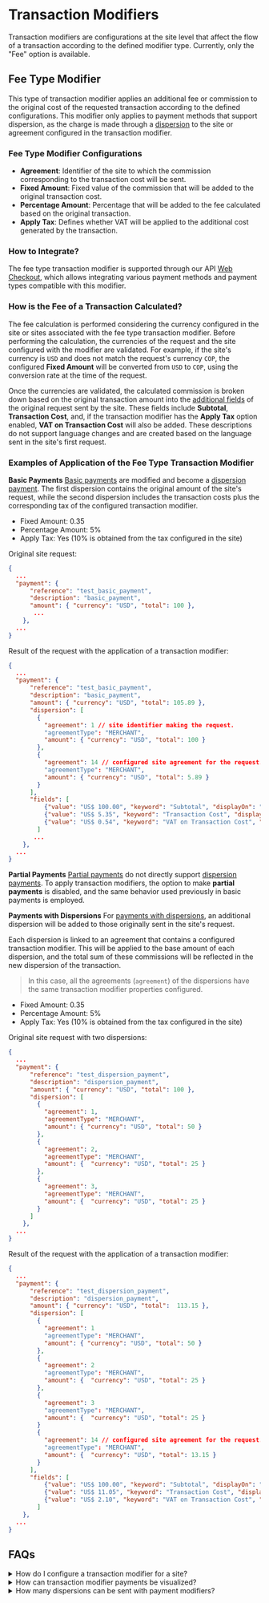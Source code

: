 
# Transaction Modifiers
Transaction modifiers are configurations at the site level that affect the flow of a transaction according to the defined modifier type. Currently, only the "Fee" option is available.

## Fee Type Modifier
This type of transaction modifier applies an additional fee or commission to the original cost of the requested transaction according to the defined configurations. This modifier only applies to payment methods that support dispersion, as the charge is made through a [dispersion](/en/gateway/transaction-types#dispersion) to the site or agreement configured in the transaction modifier.

### Fee Type Modifier Configurations
- **Agreement**: Identifier of the site to which the commission corresponding to the transaction cost will be sent.
- **Fixed Amount**: Fixed value of the commission that will be added to the original transaction cost.
- **Percentage Amount**: Percentage that will be added to the fee calculated based on the original transaction.
- **Apply Tax**: Defines whether VAT will be applied to the additional cost generated by the transaction.

### How to Integrate?
The fee type transaction modifier is supported through our API [Web Checkout](/en/checkout), which allows integrating various payment methods and payment types compatible with this modifier.

### How is the Fee of a Transaction Calculated?
The fee calculation is performed considering the currency configured in the site or sites associated with the fee type transaction modifier. Before performing the calculation, the currencies of the request and the site configured with the modifier are validated. For example, if the site's currency is `USD` and does not match the request's currency `COP`, the configured **Fixed Amount** will be converted from `USD` to `COP`, using the conversion rate at the time of the request.

Once the currencies are validated, the calculated commission is broken down based on the original transaction amount into the [additional fields](/en/checkout/additional-fields) of the original request sent by the site. These fields include **Subtotal**, **Transaction Cost**, and, if the transaction modifier has the **Apply Tax** option enabled, **VAT on Transaction Cost** will also be added. These descriptions do not support language changes and are created based on the language sent in the site's first request.

### Examples of Application of the Fee Type Transaction Modifier

**Basic Payments**
[Basic payments](/en/checkout/create-session#basic-payment) are modified and become a [dispersion payment](/en/checkout/create-session#dispersion-payment). The first dispersion contains the original amount of the site's request, while the second dispersion includes the transaction costs plus the corresponding tax of the configured transaction modifier.

* Fixed Amount: 0.35
* Percentage Amount: 5%
* Apply Tax: Yes (10% is obtained from the tax configured in the site)

Original site request:

```json
{
  ...
  "payment": {
      "reference": "test_basic_payment",
      "description": "basic_payment",
      "amount": { "currency": "USD", "total": 100 },
       ...
    },
  ...
}
```

Result of the request with the application of a transaction modifier:

```json
{
  ...
  "payment": {
      "reference": "test_basic_payment",
      "description": "basic_payment",
      "amount": { "currency": "USD", "total": 105.89 },
      "dispersion": [ 
        {
          "agreement": 1 // site identifier making the request.
          "agreementType": "MERCHANT",
          "amount": { "currency": "USD", "total": 100 }  
        },
        {
          "agreement": 14 // configured site agreement for the request.
          "agreementType": "MERCHANT",
          "amount": { "currency": "USD", "total": 5.89 }  
        }
      ],
      "fields": [
          {"value": "US$ 100.00", "keyword": "Subtotal", "displayOn": "both"},
          {"value": "US$ 5.35", "keyword": "Transaction Cost", "displayOn": "both"},
          {"value": "US$ 0.54", "keyword": "VAT on Transaction Cost", "displayOn": "both"},
        ]
       ...
    },
  ...
}
```

**Partial Payments**
[Partial payments](/en/en/checkout/create-session#partial-payment) do not directly support [dispersion payments](/en/checkout/create-session#dispersion-payment). To apply transaction modifiers, the option to make __partial payments__ is disabled, and the same behavior used previously in basic payments is employed.

**Payments with Dispersions**
For [payments with dispersions](/en/en/checkout/create-session#dispersion-payment), an additional dispersion will be added to those originally sent in the site's request.
 
Each dispersion is linked to an agreement that contains a configured transaction modifier. This will be applied to the base amount of each dispersion, and the total sum of these commissions will be reflected in the new dispersion of the transaction.

> In this case, all the agreements (`agreement`) of the dispersions have the same transaction modifier properties configured.

* Fixed Amount: 0.35
* Percentage Amount: 5%
* Apply Tax: Yes (10% is obtained from the tax configured in the site)

Original site request with two dispersions:

```json
{
  ...
  "payment": {
      "reference": "test_dispersion_payment",
      "description": "dispersion_payment",
      "amount": { "currency": "USD", "total": 100 },
      "dispersion": [ 
        {
          "agreement": 1,
          "agreementType": "MERCHANT",
          "amount": { "currency": "USD", "total": 50 }  
        },
        {
          "agreement": 2,
          "agreementType": "MERCHANT",
          "amount": {  "currency": "USD", "total": 25 }  
        },
        {
          "agreement": 3,
          "agreementType": "MERCHANT",
          "amount": {  "currency": "USD", "total": 25 }  
        }
      ]
    },
  ...
}
```

Result of the request with the application of a transaction modifier:

```json
{
  ...
  "payment": {
      "reference": "test_dispersion_payment",
      "description": "dispersion_payment",
      "amount": { "currency": "USD", "total":  113.15 },
      "dispersion": [ 
        {
          "agreement": 1
          "agreementType": "MERCHANT",
          "amount": { "currency": "USD", "total": 50 }  
        },
        {
          "agreement": 2
          "agreementType": "MERCHANT",
          "amount": {  "currency": "USD", "total": 25 }  
        },
        {
          "agreement": 3
          "agreementType": "MERCHANT",
          "amount": {  "currency": "USD", "total": 25 }  
        }
        {
          "agreement": 14 // configured site agreement for the request.
          "agreementType": "MERCHANT",
          "amount": {  "currency": "USD", "total": 13.15 }  
        }
      ],
      "fields": [
          {"value": "US$ 100.00", "keyword": "Subtotal", "displayOn": "both"},
          {"value": "US$ 11.05", "keyword": "Transaction Cost", "displayOn": "both"},
          {"value": "US$ 2.10", "keyword": "VAT on Transaction Cost", "displayOn": "both"},
        ]
    },
  ...
}
```

## FAQs
<details>
<summary>How do I configure a transaction modifier for a site?</summary>
<p>request must be made to our operations team through Helpdesk, either for the creation of a new site or for modifying an existing one, including transaction modifier configurations.</p>
</details>

<details>
<summary>How can transaction modifier payments be visualized?</summary>
<h4>Basic Payment</h4>
<p>In the transaction panel, a transaction with the original requested amount can be viewed, along with additional transactions showing the commission for the original transaction cost.</p>
<h4>Payment with Dispersions</h4>
<p>In the transaction panel, the transactions along with their original dispersions and amounts can be viewed. Additionally, a new dispersion is included that groups the commissions for each transaction cost from the requested dispersions.</p>
</details>

<details>
<summary>How many dispersions can be sent with payment modifiers?</summary>
<p>The current configuration allows a maximum of 3 dispersions for all countries, and 4 for Ecuador. It is important to consider that since the transaction modifier adds an additional transaction to collect the commission, the maximum allowed is 3 dispersions in the request for Ecuador and 2 for other countries.</p>
</details>